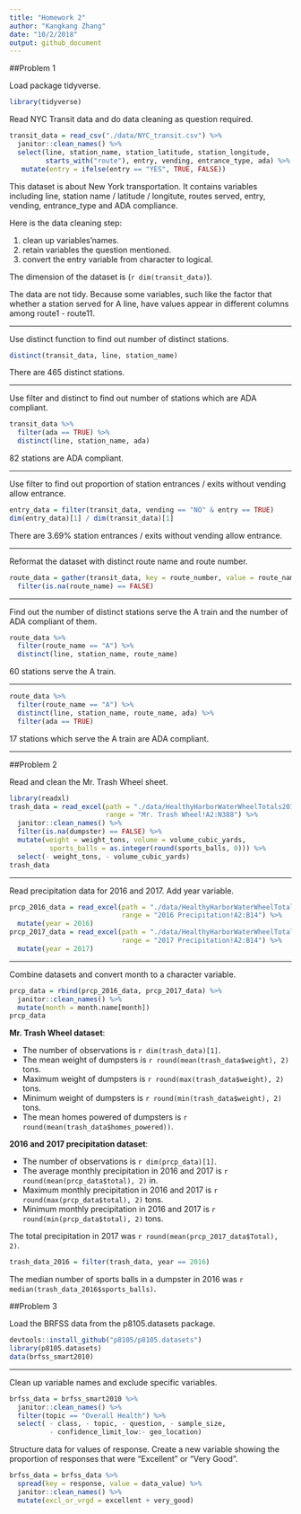 ```yaml
---
title: "Homework 2"
author: "Kangkang Zhang"
date: "10/2/2018"
output: github_document
---
```


##Problem 1

Load package tidyverse.
```r
library(tidyverse)
```

Read NYC Transit data and do data cleaning as question required.
```r
transit_data = read_csv("./data/NYC_transit.csv") %>% 
  janitor::clean_names() %>%  
  select(line, station_name, station_latitude, station_longitude,
         starts_with("route"), entry, vending, entrance_type, ada) %>% 
   mutate(entry = ifelse(entry == "YES", TRUE, FALSE))
```

This dataset is about New York transportation. It contains variables including line, station name / latitude / longitute, routes served, entry, vending, entrance_type and ADA compliance.

Here is the data cleaning step:

1.   clean up variables'names.
1.   retain variables the question mentioned.
1.   convert the entry variable from character to logical.

The dimension of the dataset is (`r dim(transit_data)`).

The data are not tidy. Because some variables, such like the factor that whether a station served for A line, have values appear in different columns among route1 - route11. 

----------------------------

Use distinct function to find out number of distinct stations.
```r
distinct(transit_data, line, station_name)
```
There are 465 distinct stations.

----------------------------

Use filter and distinct to find out number of stations which are ADA compliant.
```r
transit_data %>% 
  filter(ada == TRUE) %>% 
  distinct(line, station_name, ada)
```
82 stations are ADA compliant.

----------------------------

Use filter to find out proportion of station entrances / exits without vending allow entrance.
```r
entry_data = filter(transit_data, vending == "NO" & entry == TRUE) 
dim(entry_data)[1] / dim(transit_data)[1]
```
There are 3.69% station entrances / exits without vending allow entrance.

----------------------------

Reformat the dataset with distinct route name and route number.
```r
route_data = gather(transit_data, key = route_number, value = route_name, route1:route11) %>% 
  filter(is.na(route_name) == FALSE)
```

----------------------------

Find out the number of distinct stations serve the A train and the number of ADA compliant of them.
```r
route_data %>% 
  filter(route_name == "A") %>% 
  distinct(line, station_name, route_name)
```
60 stations serve the A train.

----------------------------

```r
route_data %>% 
  filter(route_name == "A") %>% 
  distinct(line, station_name, route_name, ada) %>% 
  filter(ada == TRUE)
```
17 stations which serve the A train are ADA compliant.

----------------------------

##Problem 2

Read and clean the Mr. Trash Wheel sheet.
```r
library(readxl)
trash_data = read_excel(path = "./data/HealthyHarborWaterWheelTotals2018-7-28.xlsx", 
                        range = "Mr. Trash Wheel!A2:N388") %>% 
  janitor::clean_names() %>% 
  filter(is.na(dumpster) == FALSE) %>% 
  mutate(weight = weight_tons, volume = volume_cubic_yards, 
          sports_balls = as.integer(round(sports_balls, 0))) %>% 
  select(- weight_tons, - volume_cubic_yards)
trash_data
```

----------------------------------------

Read precipitation data for 2016 and 2017. Add year variable.
```r
prcp_2016_data = read_excel(path = "./data/HealthyHarborWaterWheelTotals2018-7-28.xlsx", 
                            range = "2016 Precipitation!A2:B14") %>% 
  mutate(year = 2016)
prcp_2017_data = read_excel(path = "./data/HealthyHarborWaterWheelTotals2018-7-28.xlsx", 
                            range = "2017 Precipitation!A2:B14") %>% 
  mutate(year = 2017)
```

----------------------------------------

Combine datasets and convert month to a character variable.
```r
prcp_data = rbind(prcp_2016_data, prcp_2017_data) %>% 
  janitor::clean_names() %>% 
  mutate(month = month.name[month])
prcp_data
```

**Mr. Trash Wheel dataset**:

*   The number of observations is `r dim(trash_data)[1]`. 
*   The mean weight of  dumpsters is `r round(mean(trash_data$weight), 2)` tons. 
*   Maximum weight of dumpsters is `r round(max(trash_data$weight), 2)` tons.
*   Minimum weight of dumpsters is `r round(min(trash_data$weight), 2)` tons.
*   The mean homes powered of dumpsters is `r round(mean(trash_data$homes_powered))`.

**2016 and 2017 precipitation dataset**:

*   The number of observations is `r dim(prcp_data)[1]`. 
*   The average monthly precipitation in 2016 and 2017 is `r round(mean(prcp_data$total), 2)` in. 
*   Maximum monthly precipitation in 2016 and 2017 is `r round(max(prcp_data$total), 2)` tons.
*   Minimum monthly precipitation in 2016 and 2017 is `r round(min(prcp_data$total), 2)` tons.

The total precipitation in 2017 was `r round(mean(prcp_2017_data$Total), 2)`.
```r
trash_data_2016 = filter(trash_data, year == 2016) 
```

The median number of sports balls in a dumpster in 2016 was `r  median(trash_data_2016$sports_balls)`.

##Problem 3

Load the BRFSS data from the p8105.datasets package.
```r
devtools::install_github("p8105/p8105.datasets")
library(p8105.datasets)
data(brfss_smart2010)
```

--------------------------------

Clean up variable names and exclude specific variables.
```r
brfss_data = brfss_smart2010 %>% 
  janitor::clean_names() %>% 
  filter(topic == "Overall Health") %>% 
  select( - class, - topic, - question, - sample_size, 
          - confidence_limit_low:- geo_location)
```

Structure data for values of response. Create a new variable showing the proportion of responses that were “Excellent” or “Very Good”.
```r
brfss_data = brfss_data %>% 
  spread(key = response, value = data_value) %>% 
  janitor::clean_names() %>%
  mutate(excl_or_vrgd = excellent + very_good)
```

